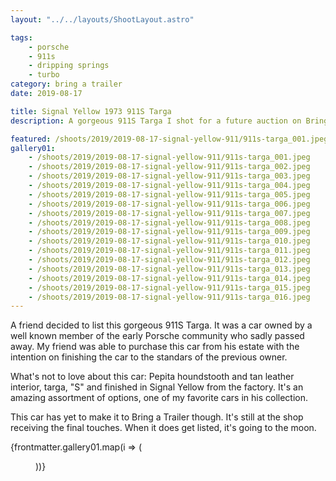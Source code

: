```yaml
---
layout: "../../layouts/ShootLayout.astro"

tags:
    - porsche
    - 911s
    - dripping springs
    - turbo
category: bring a trailer
date: 2019-08-17

title: Signal Yellow 1973 911S Targa
description: A gorgeous 911S Targa I shot for a future auction on Bring a Trailer.

featured: /shoots/2019/2019-08-17-signal-yellow-911/911s-targa_001.jpeg
gallery01:
    - /shoots/2019/2019-08-17-signal-yellow-911/911s-targa_001.jpeg
    - /shoots/2019/2019-08-17-signal-yellow-911/911s-targa_002.jpeg
    - /shoots/2019/2019-08-17-signal-yellow-911/911s-targa_003.jpeg
    - /shoots/2019/2019-08-17-signal-yellow-911/911s-targa_004.jpeg
    - /shoots/2019/2019-08-17-signal-yellow-911/911s-targa_005.jpeg
    - /shoots/2019/2019-08-17-signal-yellow-911/911s-targa_006.jpeg
    - /shoots/2019/2019-08-17-signal-yellow-911/911s-targa_007.jpeg
    - /shoots/2019/2019-08-17-signal-yellow-911/911s-targa_008.jpeg
    - /shoots/2019/2019-08-17-signal-yellow-911/911s-targa_009.jpeg
    - /shoots/2019/2019-08-17-signal-yellow-911/911s-targa_010.jpeg
    - /shoots/2019/2019-08-17-signal-yellow-911/911s-targa_011.jpeg
    - /shoots/2019/2019-08-17-signal-yellow-911/911s-targa_012.jpeg
    - /shoots/2019/2019-08-17-signal-yellow-911/911s-targa_013.jpeg
    - /shoots/2019/2019-08-17-signal-yellow-911/911s-targa_014.jpeg
    - /shoots/2019/2019-08-17-signal-yellow-911/911s-targa_015.jpeg
    - /shoots/2019/2019-08-17-signal-yellow-911/911s-targa_016.jpeg
---
```



A friend decided to list this gorgeous 911S Targa. It was a car owned by a well known member of the early Porsche community who sadly passed away. My friend was able to purchase this car from his estate with the intention on finishing the car to the standars of the previous owner.

What's not to love about this car: Pepita houndstooth and tan leather interior, targa, "S" and finished in Signal Yellow from the factory. It's an amazing assortment of options, one of my favorite cars in his collection.

This car has yet to make it to Bring a Trailer though. It's still at the shop receiving the final touches. When it does get listed, it's going to the moon.

{frontmatter.gallery01.map(i => (<Figure src={i} />))}
